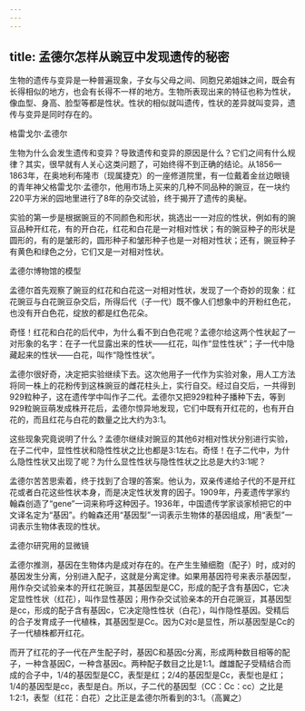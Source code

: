 ```yaml
---
---
---
```

title: 孟德尔怎样从豌豆中发现遗传的秘密
---




生物的遗传与变异是一种普遍现象，子女与父母之间、同胞兄弟姐妹之间，既会有长得相似的地方，也会有长得不一样的地方。生物所表现出来的特征也称为性状，像血型、身高、脸型等都是性状。性状的相似就叫遗传，性状的差异就叫变异，遗传与变异是同时存在的。

格雷戈尔·孟德尔



生物为什么会发生遗传和变异？导致遗传和变异的原因是什么？它们之间有什么规律？其实，很早就有人关心这类问题了，可始终得不到正确的结论。从1856—1863年，在奥地利布隆市（现属捷克）的一座修道院里，有一位戴着金丝边眼镜的青年神父格雷戈尔·孟德尔，他用市场上买来的几种不同品种的豌豆，在一块约220平方米的园地里进行了8年的杂交试验，终于揭开了遗传的奥秘。

实验的第一步是根据豌豆的不同颜色和形状，挑选出一一对应的性状，例如有的豌豆品种开红花，有的开白花，红花和白花是一对相对性状；有的豌豆种子的形状是圆形的，有的是皱形的，圆形种子和皱形种子也是一对相对性状；还有，豌豆种子有黄色和绿色之分，它们又是一对相对性状。

孟德尔博物馆的模型



孟德尔首先观察了豌豆的红花和白花这一对相对性状，发现了一个奇妙的现象：红花豌豆与白花豌豆杂交后，所得后代（子一代）既不像人们想象中的开粉红色花，也没有开白色花，绽放的都是红色花朵。

奇怪！红花和白花的后代中，为什么看不到白色花呢？孟德尔给这两个性状起了一对形象的名字：在子一代显露出来的性状——红花，叫作“显性性状”；子一代中隐藏起来的性状——白花，叫作“隐性性状”。

孟德尔很好奇，决定把实验继续下去。这次他用子一代作为实验对象，用人工方法将同一株上的花粉传到这株豌豆的雌花柱头上，实行自交。经过自交后，一共得到929粒种子，这在遗传学中叫作子二代。孟德尔又把929粒种子播种下去，等到929粒豌豆萌发成株开花后，孟德尔惊异地发现，它们中既有开红花的，也有开白花的，而且红花与白花的数量之比大约为3:1。

这些现象究竟说明了什么？孟德尔继续对豌豆的其他6对相对性状分别进行实验，在子二代中，显性性状和隐性性状之比也都是3:1左右。奇怪！在子二代中，为什么隐性性状又出现了呢？为什么显性性状与隐性性状之比总是大约3:1呢？

孟德尔苦苦思索着，终于找到了合理的答案。他认为，双亲传递给子代的不是开红花或者白花这些性状本身，而是决定性状发育的因子。1909年，丹麦遗传学家约翰森创造了“gene”一词来称呼这种因子。1936年，中国遗传学家谈家桢把它的中文译名定为“基因”。约翰森还用“基因型”一词表示生物体的基因组成，用“表型”一词表示生物体表现的性状。

孟德尔研究用的显微镜



孟德尔推测，基因在生物体内是成对存在的。在产生生殖细胞（配子）时，成对的基因发生分离，分别进入配子，这就是分离定律。如果用基因符号来表示基因型，用作杂交试验亲本的开红花豌豆，其基因型是CC，形成的配子含有基因C，它决定显性性状（红花），叫作显性基因；用作杂交试验亲本的开白花豌豆，其基因型是cc，形成的配子含有基因c，它决定隐性性状（白花），叫作隐性基因。受精后的合子发育成子一代植株，其基因型是Cc。因为C对c是显性，所以基因型是Cc的子一代植株都开红花。

而开了红花的子一代在产生配子时，基因C和基因c分离，形成两种数目相等的配子，一种含基因C，一种含基因c。两种配子数目之比是1:1。雌雄配子受精结合而成的合子中，1/4的基因型是CC，表型是红；2/4的基因型是Cc，表型也是红；1/4的基因型是cc，表型是白。所以，子二代的基因型（CC：Cc：cc）之比是1:2:1，表型（红花：白花）之比正是孟德尔所看到的3:1。（高翼之）